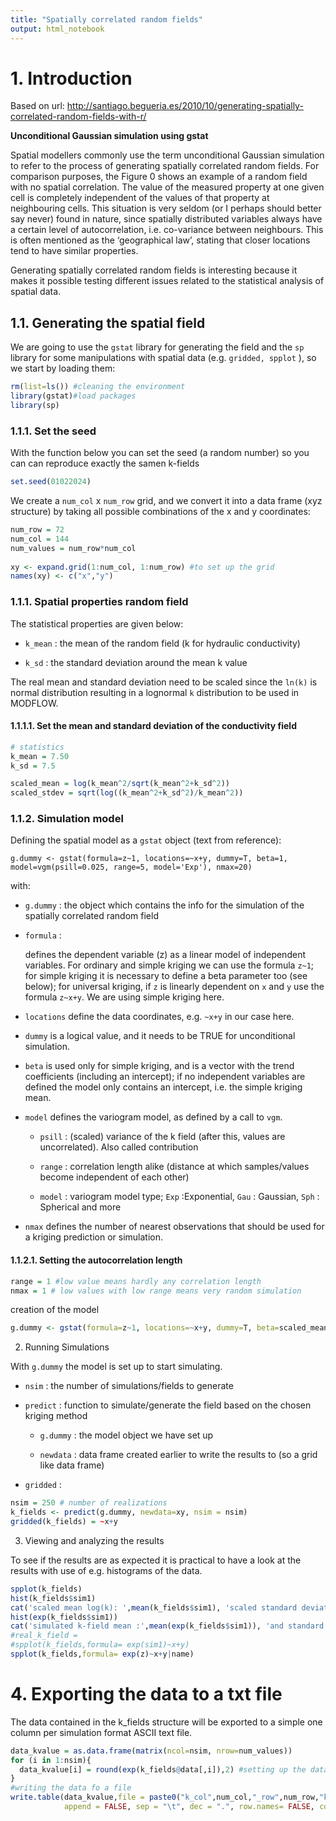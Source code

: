 ```yaml
---
title: "Spatially correlated random fields"
output: html_notebook
---
```


# 1. Introduction

Based on url: <http://santiago.begueria.es/2010/10/generating-spatially-correlated-random-fields-with-r/>


**Unconditional Gaussian simulation using gstat**

Spatial modellers commonly use the term unconditional Gaussian simulation to refer to the process of generating spatially correlated random fields. For comparison purposes, the Figure 0 shows an example of a random field with no spatial correlation. The value of the measured property at one given cell is completely independent of the values of that property at neighbouring cells. This situation is very seldom (or I perhaps should better say never) found in nature, since spatially distributed variables always have a certain level of autocorrelation, i.e. co-variance between neighbours. This is often mentioned as the 'geographical law', stating that closer locations tend to have similar properties.

Generating spatially correlated random fields is interesting because it makes it possible testing different issues related to the statistical analysis of spatial data.



## 1.1. Generating the spatial field

We are going to use the `gstat` library for generating the field and the `sp` library for some manipulations with spatial data (e.g. `gridded, spplot` ), so we start by loading them:

```r
rm(list=ls()) #cleaning the environment
library(gstat)#load packages
library(sp)
```

### 1.1.1. Set the seed

With the function below you can set the seed (a random number) so you can can reproduce exactly the samen k-fields

```r
set.seed(01022024)
```


We create a `num_col` x `num_row` grid, and we convert it into a data frame (xyz structure) by taking all possible combinations of the x and y coordinates:

```r

num_row = 72
num_col = 144
num_values = num_row*num_col
  
xy <- expand.grid(1:num_col, 1:num_row) #to set up the grid 
names(xy) <- c("x","y")
```

 

### 1.1.1. Spatial properties random field

The statistical properties are given below:

-   `k_mean` : the mean of the random field (k for hydraulic conductivity)

-   `k_sd` : the standard deviation around the mean k value

The real mean and standard deviation need to be scaled since the `ln(k)` is normal distribution resulting in a lognormal `k` distribution to be used in MODFLOW.

#### 1.1.1.1. Set the mean and standard deviation of the conductivity field

```r
# statistics
k_mean = 7.50 
k_sd = 7.5

scaled_mean = log(k_mean^2/sqrt(k_mean^2+k_sd^2))
scaled_stdev = sqrt(log((k_mean^2+k_sd^2)/k_mean^2))


```

### 1.1.2. Simulation model

Defining the spatial model as a `gstat` object (text from reference):

`g.dummy <- gstat(formula=z~1, locations=~x+y, dummy=T, beta=1, model=vgm(psill=0.025, range=5, model='Exp'), nmax=20)`

with:

-   `g.dummy` : the object which contains the info for the simulation of the spatially correlated random field

-   `formula` :

    defines the dependent variable (z) as a linear model of independent variables. For ordinary and simple kriging we can use the formula `z~1`; for simple kriging it is necessary to define a beta parameter too (see below); for universal kriging, if `z` is linearly dependent on `x` and `y` use the formula `z~x+y`. We are using simple kriging here.

-   `locations` define the data coordinates, e.g. `~x+y` in our case here.

-   `dummy` is a logical value, and it needs to be TRUE for unconditional simulation.

-   `beta` is used only for simple kriging, and is a vector with the trend coefficients (including an intercept); if no independent variables are defined the model only contains an intercept, i.e. the simple kriging mean.

-   `model` defines the variogram model, as defined by a call to `vgm`.

    -   `psill` : (scaled) variance of the k field (after this, values are uncorrelated). Also called contribution

    -   `range` : correlation length alike (distance at which samples/values become independent of each other)

    -   `model` : variogram model type; `Exp` :Exponential, `Gau` : Gaussian, `Sph` : Spherical and more

-   `nmax` defines the number of nearest observations that should be used for a kriging prediction or simulation.

#### 1.1.2.1. Setting the autocorrelation length

```r

range = 1 #low value means hardly any correlation length
nmax = 1 # low values with low range means very random simulation

```

creation of the model

```r
g.dummy <- gstat(formula=z~1, locations=~x+y, dummy=T, beta=scaled_mean, model=vgm(psill=scaled_stdev^2, model="Exp",range=range), nmax=nmax)
```
 
 

2.  Running Simulations

With `g.dummy` the model is set up to start simulating.

-   `nsim` : the number of simulations/fields to generate

-   `predict` : function to simulate/generate the field based on the chosen kriging method

    -   `g.dummy` : the model object we have set up

    -   `newdata` : data frame created earlier to write the results to (so a grid like data frame)

-   `gridded` :

```r
nsim = 250 # number of realizations
k_fields <- predict(g.dummy, newdata=xy, nsim = nsim)
gridded(k_fields) = ~x+y


```

 

3.  Viewing and analyzing the results

To see if the results are as expected it is practical to have a look at the results with use of e.g. histograms of the data.

```r
spplot(k_fields)
hist(k_fields$sim1)
cat('scaled mean log(k): ',mean(k_fields$sim1), 'scaled standard deviation log(k) : ', sd(k_fields$sim1))
hist(exp(k_fields$sim1))
cat('simulated k-field mean :',mean(exp(k_fields$sim1)), 'and standard deviation :', sd(exp(k_fields$sim1)))
#real_k_field =
#spplot(k_fields,formula= exp(sim1)~x+y)
spplot(k_fields,formula= exp(z)~x+y|name)
```

# 4. Exporting the data to a txt file

The data contained in the k_fields structure will be exported to a simple one column per simulation format ASCII text file.

```r
data_kvalue = as.data.frame(matrix(ncol=nsim, nrow=num_values))
for (i in 1:nsim){
  data_kvalue[i] = round(exp(k_fields@data[,i]),2) #setting up the data.frame for     the data
}
#writing the data fo a file
write.table(data_kvalue,file = paste0("k_col",num_col,"_row",num_row,"k",k_mean,"sd_k",k_sd,"simnr",nsim,".txt"), 
            append = FALSE, sep = "\t", dec = ".", row.names= FALSE, col.names=TRUE)
```

 

